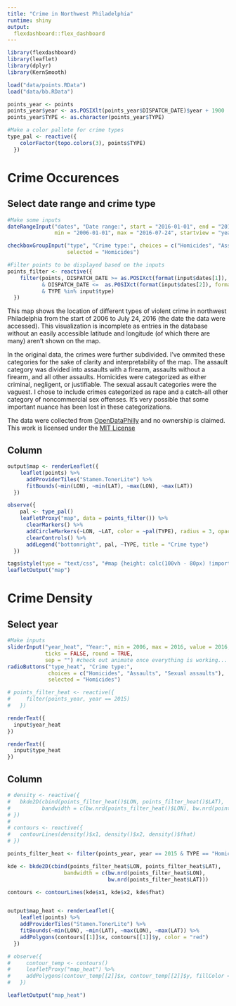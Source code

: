 ```yaml
---
title: "Crime in Northwest Philadelphia"
runtime: shiny
output: 
  flexdashboard::flex_dashboard
---
```


```r
library(flexdashboard)
library(leaflet)
library(dplyr)
library(KernSmooth)

load("data/points.RData")
load("data/bb.RData")

points_year <- points
points_year$year <- as.POSIXlt(points_year$DISPATCH_DATE)$year + 1900
points_year$TYPE <- as.character(points_year$TYPE)

#Make a color pallete for crime types
type_pal <- reactive({
    colorFactor(topo.colors(3), points$TYPE)
  })

```

Crime Occurences
================

Select date range and crime type {.sidebar}
-------------------------------------------

```r

#Make some inputs
dateRangeInput("dates", "Date range:", start = "2016-01-01", end = "2016-07-24",
               min = "2006-01-01", max = "2016-07-24", startview = "year", separator = "to")

checkboxGroupInput("type", "Crime type:", choices = c("Homicides", "Assaults", "Sexual assaults"),
                   selected = "Homicides")

#Filter points to be displayed based on the inputs
points_filter <- reactive({
    filter(points, DISPATCH_DATE >= as.POSIXct(format(input$dates[1]), format = "%Y-%m-%d")
           & DISPATCH_DATE <=  as.POSIXct(format(input$dates[2]), format = "%Y-%m-%d")
           & TYPE %in% input$type)
  })

```

This map shows the location of different types of violent crime in northwest
Philadelphia from the start of 2006 to July 24, 2016 (the date the data were
accessed). This visualization is incomplete as entries in the database without
an easily accessible latitude and longitude (of which there are many) aren't
shown on the map.

In the original data, the crimes were further subdivided. I've ommited these
categories for the sake of clarity and interpretability of the map. The assault
category was divided into assaults with a firearm, assaults without a firearm,
and all other assaults. Homicides were categorized as either criminal,
negligent, or justifiable. The sexual assault categories were the vaguest. I
chose to include crimes categorized as rape and a catch-all other category of
noncommercial sex offenses. It's very possible that some important nuance has
been lost in these categorizations.

The data were collected from
[OpenDataPhilly](https://www.opendataphilly.org/dataset/crime-incidents) and no 
ownership is claimed. This work is licensed under the [MIT
License](https://opensource.org/licenses/MIT)

Column
-------

```r
output$map <- renderLeaflet({
    leaflet(points) %>%
      addProviderTiles("Stamen.TonerLite") %>%
      fitBounds(~min(LON), ~min(LAT), ~max(LON), ~max(LAT))
  })

observe({
    pal <- type_pal()
    leafletProxy("map", data = points_filter()) %>%
      clearMarkers() %>%
      addCircleMarkers(~LON, ~LAT, color = ~pal(TYPE), radius = 3, opacity = 1) %>%
      clearControls() %>%
      addLegend("bottomright", pal, ~TYPE, title = "Crime type")
  })

tags$style(type = "text/css", "#map {height: calc(100vh - 80px) !important;}")
leafletOutput("map")
```

Crime Density
=============

Select year {.sidebar}
----------------------

```r
#Make inputs
sliderInput("year_heat", "Year:", min = 2006, max = 2016, value = 2016, step = 1,
            ticks = FALSE, round = TRUE,
            sep = "") #check out animate once everything is working...
radioButtons("type_heat", "Crime type:",
             choices = c("Homicides", "Assaults", "Sexual assaults"), 
             selected = "Homicides")

# points_filter_heat <- reactive({
#     filter(points_year, year == 2015)
#   })

renderText({
  input$year_heat
})

renderText({
  input$type_heat
})
```


Column
-------

```r



# density <- reactive({
#   bkde2D(cbind(points_filter_heat()$LON, points_filter_heat()$LAT),
#          bandwidth = c(bw.nrd(points_filter_heat()$LON), bw.nrd(points_filter_heat()$LAT)))
# })
# 
# contours <- reactive({
#   contourLines(density()$x1, density()$x2, density()$fhat)
# })

points_filter_heat <- filter(points_year, year == 2015 & TYPE == "Homicides")

kde <- bkde2D(cbind(points_filter_heat$LON, points_filter_heat$LAT),
                  bandwidth = c(bw.nrd(points_filter_heat$LON),
                                bw.nrd(points_filter_heat$LAT)))

contours <- contourLines(kde$x1, kde$x2, kde$fhat)


output$map_heat <- renderLeaflet({
    leaflet(points) %>%
    addProviderTiles("Stamen.TonerLite") %>%
    fitBounds(~min(LON), ~min(LAT), ~max(LON), ~max(LAT)) %>% 
    addPolygons(contours[[1]]$x, contours[[1]]$y, color = "red")
  })

# observe({
#     contour_temp <- contours()
#     leafletProxy("map_heat") %>%
#     addPolygons(contour_temp[[2]]$x, contour_temp[[2]]$y, fillColor = "red")
#   })

leafletOutput("map_heat")


```